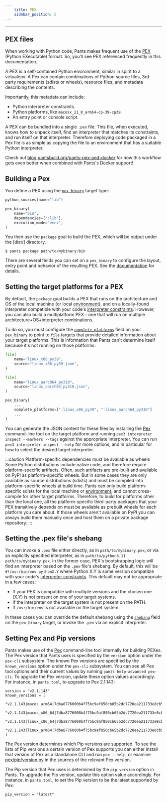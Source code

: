 ```yaml
---
    title: PEX
    sidebar_position: 5
---
```


---

## PEX files

When working with Python code, Pants makes frequent use of the [PEX](https://github.com/pex-tool/pex) (Python EXecutable) format. So, you'll see PEX referenced frequently in this documentation.

A PEX is a self-contained Python environment, similar in spirit to a virtualenv. A Pex can contain combinations of Python source files, 3rd-party requirements (sdists or wheels), resource files, and metadata describing the contents.

Importantly, this metadata can include:

- Python interpreter constraints.
- Python platforms, like `macosx_11_0_arm64-cp-39-cp39`.
- An entry point or console script.

A PEX can be bundled into a single `.pex` file. This file, when executed, knows how to unpack itself, find an interpreter that matches its constraints, and run itself on that interpreter. Therefore deploying code packaged in a Pex file is as simple as copying the file to an environment that has a suitable Python interpreter.

Check out [blog.pantsbuild.org/pants-pex-and-docker](https://blog.pantsbuild.org/pants-pex-and-docker/) for how this workflow gets even better when combined with Pants's Docker support!

## Building a Pex

You define a PEX using the [`pex_binary`](../../../reference/targets/pex_binary.mdx) target type:

```python title="path/to/mybinary/BUILD"
python_sources(name="lib")

pex_binary(
    name="bin",
    dependencies=[":lib"],
    execution_mode="venv",
)
```

You then use the `package` goal to build the PEX, which will be output under the [dist/] directory.

```shell
$ pants package path/to/mybinary:bin
```

There are several fields you can set on a `pex_binary` to configure the layout, entry point and behavior of the resulting PEX. See the [documentation](../../../reference/targets/pex_binary.mdx) for details.

## Setting the target platforms for a PEX

By default, the `package` goal builds a PEX that runs on the architecture and OS of the local machine (or local [environment](../../using-pants/environments.mdx)), and on a locally-found interpreter compatible with your code's [interpreter constraints](./interpreter-compatibility.mdx). However, you can also build a multiplatform PEX - one that will run on multiple architecture+OS+interpreter combinations.

To do so, you must configure the [`complete_platforms`](../../../reference/targets/pex_binary.mdx#complete_platforms) field on your `pex_binary` to point to `file` targets that provide detailed information about your target platforms. This is information that Pants can't determine itself because it's not running on those platforms:

```python title="BUILD"
file(
    name="linux_x86_py39",
    source="linux_x86_py39.json",
)

file(
    name="linux_aarch64_py310",
    source="linux_aarch64_py310.json",
)

pex_binary(
    ...
    complete_platforms=[":linux_x86_py39", ":linux_aarch64_py310"]
    ...
)
```

You can generate the JSON content for these files by installing the [Pex](https://github.com/pex-tool/pex) command-line tool on the target platform and running `pex3 interpreter inspect --markers --tags` against the appropriate interpreter. You can run `pex3 interpreter inspect --help` for more options, and in particular for how to select the desired target interpreter.

:::caution Platform-specific dependencies must be available as wheels
Some Python distributions include native code, and therefore require platform-specific artifacts. Often, such artifacts are pre-built and available on PyPI as platform-specific wheels. But in some cases they are only available as source distributions (sdists) and must be compiled into platform-specific wheels at build time. Pants can only build platform-specific sdists for the local machine or [environment](../../using-pants/environments.mdx), and cannot cross-compile for other target platforms. Therefore, to build for platforms other than the local one, all the platform-specific third-party packages that your PEX transitively depends on must be available as prebuilt wheels for each platform you care about. If those wheels aren't available on PyPI you can always build them manually once and host them on a private package repository.
:::

## Setting the .pex file's shebang

You can invoke a `.pex` file either directly, as in `path/to/mybinary.pex`, or via an explicitly specified interpreter, as in `path/to/python3.11 path/to/mybinary.pex`. In the former case, PEX's bootstrapping logic will find an interpreter based on the `.pex` file's shebang. By default, this will be `#!/usr/bin/env pythonX.Y` where Python X.Y is some version compatible with your code's [interpreter constraints](./interpreter-compatibility.mdx). This default may not be appropriate in a few cases:

- If your PEX is compatible with multiple versions and the chosen one (X.Y) is not present on one of your target systems.
- If the interpreter on the target system is not present on the PATH.
- If `/usr/bin/env` is not available on the target system.

In these cases you can override the default shebang using the [`shebang`](../../../reference/targets/pex_binary.mdx#shebang) field on the `pex_binary` target, or invoke the `.pex` via an explicit interpreter.

## Setting Pex and Pip versions

Pants makes use of the [Pex](https://github.com/pex-tool/pex) command-line tool internally for building PEXes. The Pex version that Pants uses is specified by the `version` option under the `pex-cli` subsystem. The known Pex versions are specified by the `known_versions` option under the `pex-cli` subsystem. You can see all Pex tool options and their current values by running `pants help-advanced pex-cli`. To upgrade the Pex version, update these option values accordingly. For instance, in `pants.toml`, to upgrade to Pex 2.1.143:

```[pex-cli]
version = "v2.1.143"
known_versions = [
  "v2.1.143|macos_arm64|7dba8776000b4f75bc9af850cb65b2dc7720ea211733e8cb5243c0b210ef3c19|4194291",
  "v2.1.143|macos_x86_64|7dba8776000b4f75bc9af850cb65b2dc7720ea211733e8cb5243c0b210ef3c19|4194291",
  "v2.1.143|linux_x86_64|7dba8776000b4f75bc9af850cb65b2dc7720ea211733e8cb5243c0b210ef3c19|4194291",
  "v2.1.143|linux_arm64|7dba8776000b4f75bc9af850cb65b2dc7720ea211733e8cb5243c0b210ef3c19|4194291"
]
```

The Pex version determines which Pip versions are supported. To see the lists of Pip versions a certain version of Pex supports you can either install that version of Pex as a standalone CLI and run `pex --help`, or examine [pex/pip/version.py](https://github.com/pex-tool/pex/blob/main/pex/pip/version.py) in the sources of the relevant Pex version.

The Pip version that Pex uses is determined by the `pip_version` option in Pants. To upgrade the Pip version, update this option value accordingly. For instance, in `pants.toml`, to set the Pip version to be the latest supported by Pex:

```[python]
pip_version = "latest"
```

